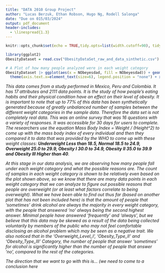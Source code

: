 ```yaml
---
title: "DATA 2010 Group Project"
author: "Lucas Berzuk, Ethan Robson, Hugo Ng, Rodell Salonga"
date: "Due on 015/03/2024"
output: pdf_document
header-includes:
  - \linespread{1.3}
---
```


```r
knitr::opts_chunk$set(echo = TRUE,tidy.opts=list(width.cutoff=90), tidy=TRUE)
```

```r
library(ggplot2)
ObesityDataset = read.csv("ObesityDataSet_raw_and_data_sinthetic.csv")

# A Plot of how many people analyzed were in each weight category
ObesityDataset |> ggplot(aes(x = NObeyesdad, fill = NObeyesdad)) + geom_bar() + 
  theme(axis.text.x=element_text(size=6), legend.position = "none") + xlab("Weight Category")
```

*This data comes from a study performed in Mexico, Peru and Colombia. It has 17 attributes and 2111 data points. It is the study of how people's eating habits and their physical condition have an effect on their level of obesity. It is important to note that up to 77% of this data has been synthetically generated because of greatly unbalanced number of samples between the different weight categories in the sample data. Therefore the data set is not completely real data. This was an online survey that was 16 questions with a variety of responses. It was accessible for 30 days for users to complete. The researchers use the equation Mass Body Index = Weight / (Height^2) to come up with the mass body index of every individual and then they compared it to data that was provided by the WHO to come up with these weight classes: **Underweight Less than 18.5, Normal 18.5 to 24.9, Overweight 25.0 to 29.9, Obesity I 30.0 to 34.9, Obesity II 35.0 to 39.9 and Obesity III Higher than 40**. *

*At this stage in our data analysis, we are observing how many people fall under each weight category and what the possible reasons are. The count of samples in each weight category is shown to be relatively even based on the plot shown above, so we know that there are many data points in each weight category that we can analyze to figure out possible reasons that people are overweight (or at least what factors correlate to being overweight). What we have been able to find out thus far (based on another plot that has not been included here) is that the amount of people that 'sometimes' drink alcohol are always the majority in every weight category, with the people that answered 'no' always being the second highest answer. Minimal people have answered 'frequently' and 'always', but we believe that this data may be skewed as a result of the data being collected voluntarily by members of the public who may not feel comfortable disclosing an alcohol problem which may be seen as a negative trait. We also noticed that in the 'Overweight_Level_I', 'Obesity_Type_II' and 'Obesity_Type_III' Category, the number of people that answer 'sometimes' for alcohol is significantly higher than the number of people that answer 'no', compared to the rest of the categories.*

*The direction that we want to go with this is... (we need to come to a conclusion here*